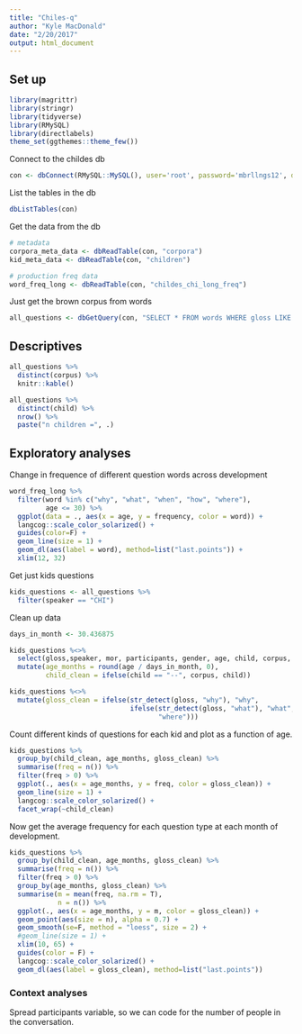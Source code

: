 ```yaml
---
title: "Chiles-q"
author: "Kyle MacDonald"
date: "2/20/2017"
output: html_document
---
```


## Set up

```r
library(magrittr)
library(stringr)
library(tidyverse)
library(RMySQL)
library(directlabels)
theme_set(ggthemes::theme_few())
```

Connect to the childes db

```r
con <- dbConnect(RMySQL::MySQL(), user='root', password='mbrllngs12', dbname='childes')
```

List the tables in the db

```r
dbListTables(con)
```

Get the data from the db

```r
# metadata
corpora_meta_data <- dbReadTable(con, "corpora")
kid_meta_data <- dbReadTable(con, "children")

# production freq data
word_freq_long <- dbReadTable(con, "childes_chi_long_freq")
```

Just get the brown corpus from words

```r
all_questions <- dbGetQuery(con, "SELECT * FROM words WHERE gloss LIKE '%WHY%' OR gloss LIKE '%WHAT%' OR gloss LIKE '%WHERE%'")
```

## Descriptives

```r
all_questions %>% 
  distinct(corpus) %>% 
  knitr::kable()
```

```r
all_questions %>% 
  distinct(child) %>% 
  nrow() %>% 
  paste("n children =", .)
```


## Exploratory analyses

Change in frequence of different question words across development

```r
word_freq_long %>% 
  filter(word %in% c("why", "what", "when", "how", "where"),
         age <= 30) %>% 
  ggplot(data = ., aes(x = age, y = frequency, color = word)) +
  langcog::scale_color_solarized() +
  guides(color=F) +
  geom_line(size = 1) +
  geom_dl(aes(label = word), method=list("last.points")) +
  xlim(12, 32) 
```

Get just kids questions

```r
kids_questions <- all_questions %>% 
  filter(speaker == "CHI")
```

Clean up data 

```r
days_in_month <- 30.436875

kids_questions %<>% 
  select(gloss,speaker, mor, participants, gender, age, child, corpus, sentgloss) %>% 
  mutate(age_months = round(age / days_in_month, 0),
         child_clean = ifelse(child == "--", corpus, child))
```

```r
kids_questions %<>% 
  mutate(gloss_clean = ifelse(str_detect(gloss, "why"), "why", 
                              ifelse(str_detect(gloss, "what"), "what", 
                                     "where")))
```


Count different kinds of questions for each kid and plot as a function of age.

```r
kids_questions %>% 
  group_by(child_clean, age_months, gloss_clean) %>% 
  summarise(freq = n()) %>% 
  filter(freq > 0) %>% 
  ggplot(., aes(x = age_months, y = freq, color = gloss_clean)) +
  geom_line(size = 1) +
  langcog::scale_color_solarized() +
  facet_wrap(~child_clean)
```

Now get the average frequency for each question type at each month of development.

```r
kids_questions %>% 
  group_by(child_clean, age_months, gloss_clean) %>% 
  summarise(freq = n()) %>% 
  filter(freq > 0) %>% 
  group_by(age_months, gloss_clean) %>% 
  summarise(m = mean(freq, na.rm = T),
            n = n()) %>% 
  ggplot(., aes(x = age_months, y = m, color = gloss_clean)) +
  geom_point(aes(size = n), alpha = 0.7) +
  geom_smooth(se=F, method = "loess", size = 2) +
  #geom_line(size = 1) +
  xlim(10, 65) +
  guides(color = F) +
  langcog::scale_color_solarized() +
  geom_dl(aes(label = gloss_clean), method=list("last.points")) 
```

### Context analyses

Spread participants variable, so we can code for the number of people in the conversation.

```r

```